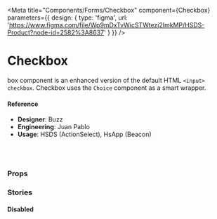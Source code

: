 
<Meta
  title="Components/Forms/Checkbox"
  component={Checkbox}
  parameters={{
      design: {
        type: 'figma',
        url: 'https://www.figma.com/file/Wp9mDxTvWicSTWtezj2ImkMP/HSDS-Product?node-id=2582%3A8637'
      }
    }}
/>

# Checkbox

box component is an enhanced version of the default HTML `<input>` `checkbox`. Checkbox uses the `Choice` component as a smart wrapper.

<Preview>
  <Story name="default">
    <ChoiceGroup>
      <Checkbox label="Derek" value="derek" />
      <Checkbox label="Hansel" value="hansel" />
      <Checkbox label="Mugatu" value="mugatu" />
    </ChoiceGroup>
  </Story>
</Preview>

#### Reference

- **Designer**: Buzz
- **Engineering**: Juan Pablo
- **Usage**: HSDS (ActionSelect), HsApp (Beacon)

<br />
<br />

### Props

<Props of={Checkbox} />

### Stories

#### Disabled

<Preview>
  <Story name="Disabled">
    <ChoiceGroup>
      <Checkbox label="Derek (Disable)" value="derek" disabled />
      <Checkbox label="Hansel" value="hansel" disabled />
    </ChoiceGroup>
  </Story>
</Preview>
